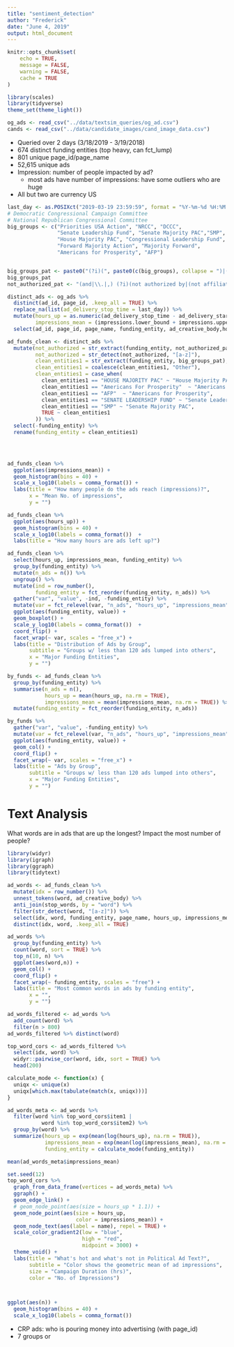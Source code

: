 ```yaml
---
title: "sentiment_detection"
author: "Frederick"
date: "June 4, 2019"
output: html_document
---
```


```r
knitr::opts_chunk$set(
	echo = TRUE,
	message = FALSE,
	warning = FALSE,
	cache = TRUE
)
```


```r
library(scales)
library(tidyverse)
theme_set(theme_light())

og_ads <- read_csv("../data/textsim_queries/og_ad.csv")
cands <- read_csv("../data/candidate_images/cand_image_data.csv")


```


* Queried over 2 days (3/18/2019 - 3/19/2018)
* 674 distinct funding entities (top heavy, can fct_lump)
* 801 unique page_id/page_name
* 52,615 unique ads
* Impression: number of people impacted by ad?
  * most ads have number of impressions: have some outliers who are huge
* All but two are currency US


```r
last_day <- as.POSIXct("2019-03-19 23:59:59", format = "%Y-%m-%d %H:%M:%S", tz = "UTC")
# Democratic Congressional Campaign Committee
# National Republican Congressional Committee
big_groups <- c("Priorities USA Action", "NRCC", "DCCC", 
                "Senate Leadership Fund", "Senate Majority PAC","SMP",
                "House Majority PAC", "Congressional Leadership Fund", 
                "Forward Majority Action", "Majority Forward",
                "Americans for Prosperity", "AFP")


big_groups_pat <- paste0("(?i)(", paste0(c(big_groups), collapse = ")|("), ")(?-i)")
big_groups_pat
not_authorized_pat <- "(and|\\.|,) (?i)(not authorized by|(not affiliated with))(?-i) (.)*$"

distinct_ads <- og_ads %>% 
  distinct(ad_id, page_id, .keep_all = TRUE) %>% 
  replace_na(list(ad_delivery_stop_time = last_day)) %>% 
  mutate(hours_up = as.numeric(ad_delivery_stop_time - ad_delivery_start_time),
         impressions_mean = (impressions.lower_bound + impressions.upper_bound) / 2) %>% 
  select(ad_id, page_id, page_name, funding_entity, ad_creative_body,hours_up, impressions_mean)

ad_funds_clean <- distinct_ads %>% 
  mutate(not_authorized = str_extract(funding_entity, not_authorized_pat),
         not_authorized = str_detect(not_authorized, "[a-z]"),
         clean_entities1 = str_extract(funding_entity, big_groups_pat),
         clean_entities1 = coalesce(clean_entities1, "Other"),
         clean_entities1 = case_when(
           clean_entities1 == "HOUSE MAJORITY PAC" ~ "House Majority PAC",
           clean_entities1 == "Americans For Prosperity"  ~ "Americans for Prosperity",
           clean_entities1 == "AFP"  ~ "Americans for Prosperity",
           clean_entities1 == "SENATE LEADERSHIP FUND" ~ "Senate Leadership Fund",
           clean_entities1 == "SMP" ~ "Senate Majority PAC",
           TRUE ~ clean_entities1
         )) %>% 
  select(-funding_entity) %>% 
  rename(funding_entity = clean_entities1)
  



ad_funds_clean %>% 
  ggplot(aes(impressions_mean)) +
  geom_histogram(bins = 40) +
  scale_x_log10(labels = comma_format()) +
  labs(title = "How many people do the ads reach (impressions)?",
       x = "Mean No. of impressions",
       y = "")

ad_funds_clean %>% 
  ggplot(aes(hours_up)) +
  geom_histogram(bins = 40) +
  scale_x_log10(labels = comma_format())  + 
  labs(title = "How many hours are ads left up?") 

ad_funds_clean %>% 
  select(hours_up, impressions_mean, funding_entity) %>% 
  group_by(funding_entity) %>% 
  mutate(n_ads = n()) %>% 
  ungroup() %>% 
  mutate(ind = row_number(),
         funding_entity = fct_reorder(funding_entity, n_ads)) %>% 
  gather("var", "value", -ind, -funding_entity) %>% 
  mutate(var = fct_relevel(var, "n_ads", "hours_up", "impressions_mean")) %>% 
  ggplot(aes(funding_entity, value)) +
  geom_boxplot() +
  scale_y_log10(labels = comma_format())  + 
  coord_flip() + 
  facet_wrap(~ var, scales = "free_x") +
  labs(title = "Distribution of Ads by Group",
       subtitle = "Groups w/ less than 120 ads lumped into others",
       x = "Major Funding Entities",
       y = "")


```

```r
by_funds <- ad_funds_clean %>% 
  group_by(funding_entity) %>% 
  summarise(n_ads = n(), 
            hours_up = mean(hours_up, na.rm = TRUE),
            impressions_mean = mean(impressions_mean, na.rm = TRUE)) %>% 
  mutate(funding_entity = fct_reorder(funding_entity, n_ads))

by_funds %>% 
  gather("var", "value", -funding_entity) %>% 
  mutate(var = fct_relevel(var, "n_ads", "hours_up", "impressions_mean")) %>% 
  ggplot(aes(funding_entity, value)) +
  geom_col() + 
  coord_flip() + 
  facet_wrap(~ var, scales = "free_x") + 
  labs(title = "Ads by Group",
       subtitle = "Groups w/ less than 120 ads lumped into others",
       x = "Major Funding Entities",
       y = "")

```




# Text Analysis

What words are in ads that are up the longest? Impact the most number of people?
```r
library(widyr)
library(igraph)
library(ggraph)
library(tidytext)

ad_words <- ad_funds_clean %>% 
  mutate(idx = row_number()) %>% 
  unnest_tokens(word, ad_creative_body) %>% 
  anti_join(stop_words, by = "word") %>% 
  filter(str_detect(word, "[a-z]")) %>% 
  select(idx, word, funding_entity, page_name, hours_up, impressions_mean) %>% 
  distinct(idx, word, .keep_all = TRUE) 

ad_words %>% 
  group_by(funding_entity) %>% 
  count(word, sort = TRUE) %>% 
  top_n(10, n) %>% 
  ggplot(aes(word,n)) +
  geom_col() + 
  coord_flip() +
  facet_wrap(~ funding_entity, scales = "free") + 
  labs(title = "Most common words in ads by funding entity",
       x = "", 
       y = "")

```


```r
ad_words_filtered <- ad_words %>% 
  add_count(word) %>% 
  filter(n > 800)
ad_words_filtered %>% distinct(word)

top_word_cors <- ad_words_filtered %>% 
  select(idx, word) %>% 
  widyr::pairwise_cor(word, idx, sort = TRUE) %>% 
  head(200)

calculate_mode <- function(x) {
  uniqx <- unique(x)
  uniqx[which.max(tabulate(match(x, uniqx)))]
}

ad_words_meta <- ad_words %>% 
  filter(word %in% top_word_cors$item1 |
           word %in% top_word_cors$item2) %>% 
  group_by(word) %>% 
  summarize(hours_up = exp(mean(log(hours_up), na.rm = TRUE)),
            impressions_mean = exp(mean(log(impressions_mean), na.rm = TRUE)),
            funding_entity = calculate_mode(funding_entity)) 

mean(ad_words_meta$impressions_mean)

set.seed(12)
top_word_cors %>% 
  graph_from_data_frame(vertices = ad_words_meta) %>%
  ggraph() +
  geom_edge_link() +
  # geom_node_point(aes(size = hours_up * 1.1)) +
  geom_node_point(aes(size = hours_up,
                      color = impressions_mean)) +
  geom_node_text(aes(label = name), repel = TRUE) +
  scale_color_gradient2(low = "blue",
                        high = "red",
                        midpoint = 3000) + 
  theme_void() +
  labs(title = "What's hot and what's not in Political Ad Text?",
       subtitle = "Color shows the geometric mean of ad impressions",
       size = "Campaign Duration (hrs)",
       color = "No. of Impressions")



ggplot(aes(n)) +
  geom_histogram(bins = 40) + 
  scale_x_log10(labels = comma_format())
```


* CRP ads: who is pouring money into advertising (with page_id)
* 7 groups or